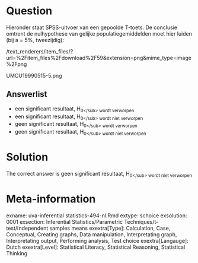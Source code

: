 Question
========

Hieronder staat SPSS-uitvoer van een gepoolde T-toets. De conclusie omtrent de nulhypothese van gelijke populatiegemiddelden moet hier luiden (bij a = 5%, tweezijdig): 

 /text_renderers/item_files/?url=%2Fitem_files%2Fdownload%2F59&extension=png&mime_type=image%2Fpng 

 UMCU19990515-5.png 

Answerlist
----------
* een significant resultaat, H<sub>0<\/sub> wordt verworpen
* een significant resultaat, H<sub>0<\/sub> wordt niet verworpen
* geen significant resultaat, H<sub>0<\/sub> wordt verworpen
* geen significant resultaat, H<sub>0<\/sub> wordt niet verworpen

Solution
========

The correct answer is  geen significant resultaat, H<sub>0<\/sub> wordt niet verworpen 

Meta-information
================
exname: uva-inferential statistics-494-nl.Rmd 
extype: schoice 
exsolution: 0001 
exsection: Inferential Statistics/Parametric Techniques/t-test/Independent samples means
exextra[Type]: Calculation, Case, Conceptual, Creating graphs, Data manipulation, Interpretating graph, Interpretating output, Performing analysis, Test choice 
exextra[Langauge]: Dutch 
exextra[Level]: Statistical Literacy, Statistical Reasoning, Statistical Thinking 
